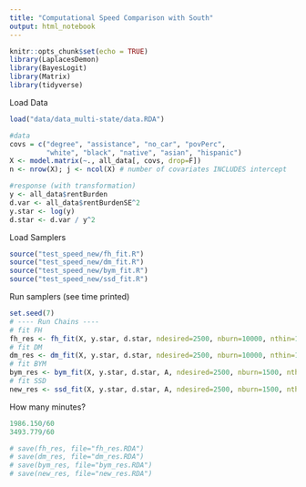 ```yaml
---
title: "Computational Speed Comparison with South"
output: html_notebook
---
```


```r
knitr::opts_chunk$set(echo = TRUE)
library(LaplacesDemon)
library(BayesLogit) 
library(Matrix)
library(tidyverse)
```


Load Data 

```r
load("data/data_multi-state/data.RDA")

#data 
covs = c("degree", "assistance", "no_car", "povPerc",  
         "white", "black", "native", "asian", "hispanic")
X <- model.matrix(~., all_data[, covs, drop=F]) 
n <- nrow(X); j <- ncol(X) # number of covariates INCLUDES intercept 

#response (with transformation)
y <- all_data$rentBurden
d.var <- all_data$rentBurdenSE^2
y.star <- log(y)
d.star <- d.var / y^2
```


Load Samplers

```r
source("test_speed_new/fh_fit.R")
source("test_speed_new/dm_fit.R")
source("test_speed_new/bym_fit.R")
source("test_speed_new/ssd_fit.R")
```

Run samplers (see time printed)

```r
set.seed(7)
# ---- Run Chains ----
# fit FH
fh_res <- fh_fit(X, y.star, d.star, ndesired=2500, nburn=10000, nthin=1)
# fit DM
dm_res <- dm_fit(X, y.star, d.star, ndesired=2500, nburn=10000, nthin=1)
# fit BYM
bym_res <- bym_fit(X, y.star, d.star, A, ndesired=2500, nburn=1500, nthin=1)
# fit SSD
new_res <- ssd_fit(X, y.star, d.star, A, ndesired=2500, nburn=1500, nthin=1)
```

How many minutes?

```r
1986.150/60
3493.779/60
```



```r
# save(fh_res, file="fh_res.RDA")
# save(dm_res, file="dm_res.RDA")
# save(bym_res, file="bym_res.RDA")
# save(new_res, file="new_res.RDA")
```

